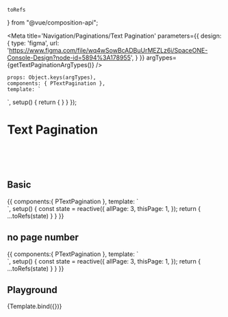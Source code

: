     toRefs
} from "@vue/composition-api";

<Meta title='Navigation/Paginations/Text Pagination' parameters={{
    design: {
        type: 'figma',
        url: 'https://www.figma.com/file/wq4wSowBcADBuUrMEZLz6i/SpaceONE-Console-Design?node-id=5894%3A178955',
    }
}} argTypes={getTextPaginationArgTypes()} />

    props: Object.keys(argTypes),
    components: { PTextPagination },
    template: `
<div style="display:flex; align-items:center; justify-content:center;">
    <p-text-pagination
        :all-page="allPage"
        :this-page.sync="thisPage"
        :show-page-number="showPageNumber"
    />
</div>`,
    setup() {
        return {
        }
    }
});

# Text Pagination

<br/>
<br/>
<br/>

## Basic
<Canvas>
    <Story name="Basic Text Pagination">
        {{
            components:{ PTextPagination },
            template: `
<div style="display:flex; align-items:center; justify-content:center;">
    <p-text-pagination
        :all-page="allPage"
        :this-page.sync="thisPage"
    />
</div>`,
            setup() {
                const state = reactive({
                    allPage: 3,
                    thisPage: 1,
                });
                return {
                    ...toRefs(state)
                }
            }
        }}
    </Story>
</Canvas>

## no page number
<Canvas>
    <Story name="Without Page Number">
        {{
            components:{ PTextPagination },
            template: `
<div style="display: flex; align-items:center; justify-content:center;">
    <p-text-pagination
        :all-page="allPage"
        :this-page.sync="thisPage"
        :show-page-number="false"
    />
</div>
`,
            setup() {
                const state = reactive({
                    allPage: 3,
                    thisPage: 1,
                });
                return {
                    ...toRefs(state)
                }
            }
        }}
    </Story>
</Canvas>

## Playground
<Canvas>
    <Story name="playground" >
        {Template.bind({})}
    </Story>
</Canvas>

<ArgsTable story="playground" />
